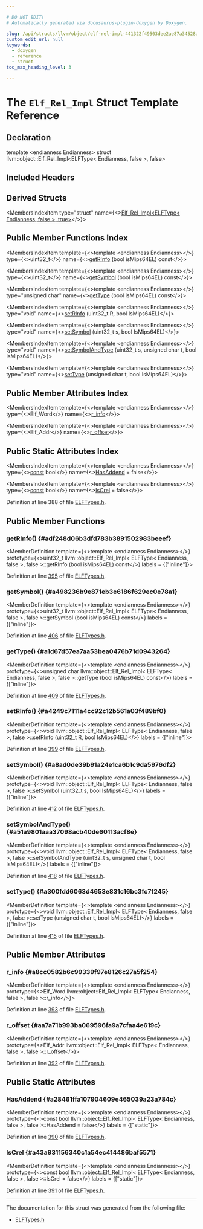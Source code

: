 ```yaml
---

# DO NOT EDIT!
# Automatically generated via docusaurus-plugin-doxygen by Doxygen.

slug: /api/structs/llvm/object/elf-rel-impl-441322f49503dee2ae87a34528a5e21a
custom_edit_url: null
keywords:
  - doxygen
  - reference
  - struct
toc_max_heading_level: 3

---
```





# The `Elf_Rel_Impl` Struct Template Reference

<DoxygenPage pluginConfig={pluginConfig}>



## Declaration

<CodeBlock>template &lt;endianness Endianness&gt;
struct llvm::object::Elf_Rel_Impl&lt;ELFType&lt; Endianness, false &gt;, false&gt;</CodeBlock>

## Included Headers

<IncludesList>
<IncludesListItem
  filePath="llvm/Object/ELFTypes.h"
  permalink="/docs/api/files/include/include/llvm/include/llvm/object/elftypes-h"
  isLocal="true" />
</IncludesList>

## Derived Structs

<MembersIndex>

<MembersIndexItem
  type="struct"
  name={<><a href="/docs/api/structs/llvm/object/elf-rel-impl-5ccbad92a13242481a1967627a5de5df">Elf&#95;Rel&#95;Impl&lt;ELFType&lt; Endianness, false &gt;, true&gt;</a></>}>
</MembersIndexItem>

</MembersIndex>

## Public Member Functions Index

<MembersIndex>

<MembersIndexItem
  template={<>template &lt;endianness Endianness&gt;</>}
  type={<>uint32&#95;t</>}
  name={<><a href="#adf248d06b3dfd783b3891502983beeef">getRInfo</a> (bool isMips64EL) const</>}>
</MembersIndexItem>

<MembersIndexItem
  template={<>template &lt;endianness Endianness&gt;</>}
  type={<>uint32&#95;t</>}
  name={<><a href="#a498236b9e871eb3e6186f629ec0e78a1">getSymbol</a> (bool isMips64EL) const</>}>
</MembersIndexItem>

<MembersIndexItem
  template={<>template &lt;endianness Endianness&gt;</>}
  type="unsigned char"
  name={<><a href="#a1d67d57ea7aa53bea0476b71d0943264">getType</a> (bool isMips64EL) const</>}>
</MembersIndexItem>

<MembersIndexItem
  template={<>template &lt;endianness Endianness&gt;</>}
  type="void"
  name={<><a href="#a4249c7111a4cc92c12b561a03f489bf0">setRInfo</a> (uint32&#95;t R, bool IsMips64EL)</>}>
</MembersIndexItem>

<MembersIndexItem
  template={<>template &lt;endianness Endianness&gt;</>}
  type="void"
  name={<><a href="#a8ad0de39b91a24e1ca6b1c9da5976df2">setSymbol</a> (uint32&#95;t s, bool IsMips64EL)</>}>
</MembersIndexItem>

<MembersIndexItem
  template={<>template &lt;endianness Endianness&gt;</>}
  type="void"
  name={<><a href="#a51a9801aaa37098acb40de60113acf8e">setSymbolAndType</a> (uint32&#95;t s, unsigned char t, bool IsMips64EL)</>}>
</MembersIndexItem>

<MembersIndexItem
  template={<>template &lt;endianness Endianness&gt;</>}
  type="void"
  name={<><a href="#a300fdd6063d4653e831c16bc3fc7f245">setType</a> (unsigned char t, bool IsMips64EL)</>}>
</MembersIndexItem>

</MembersIndex>

## Public Member Attributes Index

<MembersIndex>

<MembersIndexItem
  template={<>template &lt;endianness Endianness&gt;</>}
  type={<>Elf&#95;Word</>}
  name={<><a href="#a8cc0582b6c99339f97e8126c27a5f254">r&#95;info</a></>}>
</MembersIndexItem>

<MembersIndexItem
  template={<>template &lt;endianness Endianness&gt;</>}
  type={<>Elf&#95;Addr</>}
  name={<><a href="#aa7a71b993ba069596fa9a7cfaa4e619c">r&#95;offset</a></>}>
</MembersIndexItem>

</MembersIndex>

## Public Static Attributes Index

<MembersIndex>

<MembersIndexItem
  template={<>template &lt;endianness Endianness&gt;</>}
  type={<><a href="/docs/api/files/lib/lib/target/lib/target/aarch64/aarch64promoteconstant-cpp/#a90f8350fecae261c25be85d38b451bff">const</a> bool</>}
  name={<><a href="#a28461ffa107904609e465039a23a784c">HasAddend</a> = false</>}>
</MembersIndexItem>

<MembersIndexItem
  template={<>template &lt;endianness Endianness&gt;</>}
  type={<><a href="/docs/api/files/lib/lib/target/lib/target/aarch64/aarch64promoteconstant-cpp/#a90f8350fecae261c25be85d38b451bff">const</a> bool</>}
  name={<><a href="#a43a931156340c1a54ec414486baf5571">IsCrel</a> = false</>}>
</MembersIndexItem>

</MembersIndex>


Definition at line 388 of file <a href="/docs/api/files/include/include/llvm/include/llvm/object/elftypes-h">ELFTypes.h</a>.

<SectionDefinition>

## Public Member Functions

### getRInfo() {#adf248d06b3dfd783b3891502983beeef}

<MemberDefinition
  template={<>template &lt;endianness Endianness&gt;</>}
  prototype={<>uint32&#95;t llvm::object::Elf&#95;Rel&#95;Impl&lt; ELFType&lt; Endianness, false &gt;, false &gt;::getRInfo (bool isMips64EL) const</>}
  labels = {["inline"]}>

Definition at line <a href="/docs/api/files/include/include/llvm/include/llvm/object/elftypes-h/#l00395">395</a> of file <a href="/docs/api/files/include/include/llvm/include/llvm/object/elftypes-h">ELFTypes.h</a>.
</MemberDefinition>

### getSymbol() {#a498236b9e871eb3e6186f629ec0e78a1}

<MemberDefinition
  template={<>template &lt;endianness Endianness&gt;</>}
  prototype={<>uint32&#95;t llvm::object::Elf&#95;Rel&#95;Impl&lt; ELFType&lt; Endianness, false &gt;, false &gt;::getSymbol (bool isMips64EL) const</>}
  labels = {["inline"]}>

Definition at line <a href="/docs/api/files/include/include/llvm/include/llvm/object/elftypes-h/#l00406">406</a> of file <a href="/docs/api/files/include/include/llvm/include/llvm/object/elftypes-h">ELFTypes.h</a>.
</MemberDefinition>

### getType() {#a1d67d57ea7aa53bea0476b71d0943264}

<MemberDefinition
  template={<>template &lt;endianness Endianness&gt;</>}
  prototype={<>unsigned char llvm::object::Elf&#95;Rel&#95;Impl&lt; ELFType&lt; Endianness, false &gt;, false &gt;::getType (bool isMips64EL) const</>}
  labels = {["inline"]}>

Definition at line <a href="/docs/api/files/include/include/llvm/include/llvm/object/elftypes-h/#l00409">409</a> of file <a href="/docs/api/files/include/include/llvm/include/llvm/object/elftypes-h">ELFTypes.h</a>.
</MemberDefinition>

### setRInfo() {#a4249c7111a4cc92c12b561a03f489bf0}

<MemberDefinition
  template={<>template &lt;endianness Endianness&gt;</>}
  prototype={<>void llvm::object::Elf&#95;Rel&#95;Impl&lt; ELFType&lt; Endianness, false &gt;, false &gt;::setRInfo (uint32&#95;t R, bool IsMips64EL)</>}
  labels = {["inline"]}>

Definition at line <a href="/docs/api/files/include/include/llvm/include/llvm/object/elftypes-h/#l00399">399</a> of file <a href="/docs/api/files/include/include/llvm/include/llvm/object/elftypes-h">ELFTypes.h</a>.
</MemberDefinition>

### setSymbol() {#a8ad0de39b91a24e1ca6b1c9da5976df2}

<MemberDefinition
  template={<>template &lt;endianness Endianness&gt;</>}
  prototype={<>void llvm::object::Elf&#95;Rel&#95;Impl&lt; ELFType&lt; Endianness, false &gt;, false &gt;::setSymbol (uint32&#95;t s, bool IsMips64EL)</>}
  labels = {["inline"]}>

Definition at line <a href="/docs/api/files/include/include/llvm/include/llvm/object/elftypes-h/#l00412">412</a> of file <a href="/docs/api/files/include/include/llvm/include/llvm/object/elftypes-h">ELFTypes.h</a>.
</MemberDefinition>

### setSymbolAndType() {#a51a9801aaa37098acb40de60113acf8e}

<MemberDefinition
  template={<>template &lt;endianness Endianness&gt;</>}
  prototype={<>void llvm::object::Elf&#95;Rel&#95;Impl&lt; ELFType&lt; Endianness, false &gt;, false &gt;::setSymbolAndType (uint32&#95;t s, unsigned char t, bool IsMips64EL)</>}
  labels = {["inline"]}>

Definition at line <a href="/docs/api/files/include/include/llvm/include/llvm/object/elftypes-h/#l00418">418</a> of file <a href="/docs/api/files/include/include/llvm/include/llvm/object/elftypes-h">ELFTypes.h</a>.
</MemberDefinition>

### setType() {#a300fdd6063d4653e831c16bc3fc7f245}

<MemberDefinition
  template={<>template &lt;endianness Endianness&gt;</>}
  prototype={<>void llvm::object::Elf&#95;Rel&#95;Impl&lt; ELFType&lt; Endianness, false &gt;, false &gt;::setType (unsigned char t, bool IsMips64EL)</>}
  labels = {["inline"]}>

Definition at line <a href="/docs/api/files/include/include/llvm/include/llvm/object/elftypes-h/#l00415">415</a> of file <a href="/docs/api/files/include/include/llvm/include/llvm/object/elftypes-h">ELFTypes.h</a>.
</MemberDefinition>

</SectionDefinition>

<SectionDefinition>

## Public Member Attributes

### r&#95;info {#a8cc0582b6c99339f97e8126c27a5f254}

<MemberDefinition
  template={<>template &lt;endianness Endianness&gt;</>}
  prototype={<>Elf&#95;Word llvm::object::Elf&#95;Rel&#95;Impl&lt; ELFType&lt; Endianness, false &gt;, false &gt;::r&#95;info</>}>

Definition at line <a href="/docs/api/files/include/include/llvm/include/llvm/object/elftypes-h/#l00393">393</a> of file <a href="/docs/api/files/include/include/llvm/include/llvm/object/elftypes-h">ELFTypes.h</a>.
</MemberDefinition>

### r&#95;offset {#aa7a71b993ba069596fa9a7cfaa4e619c}

<MemberDefinition
  template={<>template &lt;endianness Endianness&gt;</>}
  prototype={<>Elf&#95;Addr llvm::object::Elf&#95;Rel&#95;Impl&lt; ELFType&lt; Endianness, false &gt;, false &gt;::r&#95;offset</>}>

Definition at line <a href="/docs/api/files/include/include/llvm/include/llvm/object/elftypes-h/#l00392">392</a> of file <a href="/docs/api/files/include/include/llvm/include/llvm/object/elftypes-h">ELFTypes.h</a>.
</MemberDefinition>

</SectionDefinition>

<SectionDefinition>

## Public Static Attributes

### HasAddend {#a28461ffa107904609e465039a23a784c}

<MemberDefinition
  template={<>template &lt;endianness Endianness&gt;</>}
  prototype={<>const bool llvm::object::Elf&#95;Rel&#95;Impl&lt; ELFType&lt; Endianness, false &gt;, false &gt;::HasAddend = false</>}
  labels = {["static"]}>

Definition at line <a href="/docs/api/files/include/include/llvm/include/llvm/object/elftypes-h/#l00390">390</a> of file <a href="/docs/api/files/include/include/llvm/include/llvm/object/elftypes-h">ELFTypes.h</a>.
</MemberDefinition>

### IsCrel {#a43a931156340c1a54ec414486baf5571}

<MemberDefinition
  template={<>template &lt;endianness Endianness&gt;</>}
  prototype={<>const bool llvm::object::Elf&#95;Rel&#95;Impl&lt; ELFType&lt; Endianness, false &gt;, false &gt;::IsCrel = false</>}
  labels = {["static"]}>

Definition at line <a href="/docs/api/files/include/include/llvm/include/llvm/object/elftypes-h/#l00391">391</a> of file <a href="/docs/api/files/include/include/llvm/include/llvm/object/elftypes-h">ELFTypes.h</a>.
</MemberDefinition>

</SectionDefinition>

<hr/>

The documentation for this struct was generated from the following file:

<ul>
<li><a href="/docs/api/files/include/include/llvm/include/llvm/object/elftypes-h">ELFTypes.h</a></li>
</ul>

</DoxygenPage>
